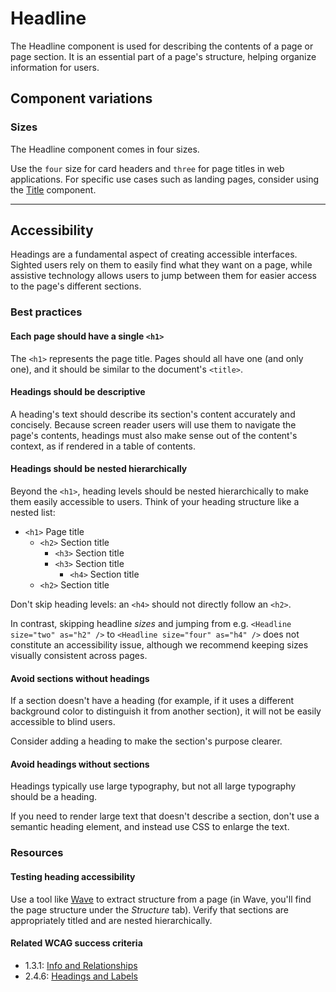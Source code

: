 
<Meta of={Stories} />

# Headline

The Headline component is used for describing the contents of a page or page section. It is an essential part of a page's structure, helping organize information for users.

<Canvas withToolbar={true} of={Stories.Base} />
<Controls />

## Component variations

### Sizes

The Headline component comes in four sizes.

Use the `four` size for card headers and `three` for page titles in web applications. For specific use cases such as landing pages, consider using the [Title](Typography/Title) component.

<Canvas of={Stories.Sizes} inline={false} />

---

## Accessibility

Headings are a fundamental aspect of creating accessible interfaces. Sighted users rely on them to easily find what they want on a page, while assistive technology allows users to jump between them for easier access to the page's different sections.

### Best practices

#### Each page should have a single `<h1>`

The `<h1>` represents the page title. Pages should all have one (and only one), and it should be similar to the document's `<title>`.

#### Headings should be descriptive

A heading's text should describe its section's content accurately and concisely. Because screen reader users will use them to navigate the page's contents, headings must also make sense out of the content's context, as if rendered in a table of contents.

#### Headings should be nested hierarchically

Beyond the `<h1>`, heading levels should be nested hierarchically to make them easily accessible to users. Think of your heading structure like a nested list:

- `<h1>` Page title
  - `<h2>` Section title
    - `<h3>` Section title
    - `<h3>` Section title
      - `<h4>` Section title
  - `<h2>` Section title

Don't skip heading levels: an `<h4>` should not directly follow an `<h2>`.

In contrast, skipping headline _sizes_ and jumping from e.g. `<Headline size="two" as="h2" />` to `<Headline size="four" as="h4" />` does not constitute an accessibility issue, although we recommend keeping sizes visually consistent across pages.

#### Avoid sections without headings

If a section doesn't have a heading (for example, if it uses a different background color to distinguish it from another section), it will not be easily accessible to blind users.

Consider adding a heading to make the section's purpose clearer.

<Canvas of={Stories.SectionNoHeadline} />

#### Avoid headings without sections

Headings typically use large typography, but not all large typography should be a heading.

If you need to render large text that doesn't describe a section, don't use a semantic heading element, and instead use CSS to enlarge the text.

<Canvas of={Stories.HeadlineNoSection} />

### Resources

#### Testing heading accessibility

Use a tool like [Wave](https://wave.webaim.org/) to extract structure from a page (in Wave, you'll find the page structure under the _Structure_ tab). Verify that sections are appropriately titled and are nested hierarchically.

#### Related WCAG success criteria

- 1.3.1: [Info and Relationships](https://www.w3.org/WAI/WCAG21/Understanding/info-and-relationships.html)
- 2.4.6: [Headings and Labels](https://www.w3.org/WAI/WCAG21/Understanding/headings-and-labels.html)
